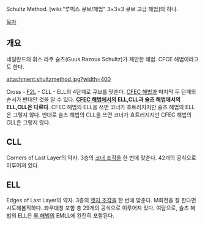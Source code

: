 Schultz Method. [wiki:"루빅스 큐브/해법" 3×3×3 큐브 고급 해법]의 하나. 

[[목차]]
== 개요 ==
네덜란드의 휘스 라주 슐츠(Guus Razoux Schultz)가 제안한 해법. CFCE 해법이라고도 한다. 

attachment:shultzmethod.jpg?width=400

Cross - [[F2L]] - CLL - ELL의 4단계로 큐브를 맞춘다. [[CFEC 해법]]과 마지막 두 단계의 순서가 반대인 것을 알 수 있다. 
'''[[CFEC 해법]]에서의 ELL,CLL과 슐츠 해법에서의 ELL,CLL은 다르다'''. CFEC 해법의 ELL을 쓰면 코너가 흐트러지지만 슐츠 해법의 ELL은 그렇지 않다. 반대로 슐츠 해법의 CLL을 쓰면 코너가 흐트러지지만 CFEC 해법의 CLL은 그렇지 않다. 

== CLL ==
Corners of Last Layer의 약자. 3층의 [[코너 조각]]을 한 번에 맞춘다. 42개의 공식으로 이루어져 있다. 

== ELL ==
Edges of Last Layer의 약자. 3층의 [[엣지 조각]]을 한 번에 맞춘다. M회전을 잘 한다면 시도해봄직하다. 좌우대칭 포함 총 29개의 공식으로 이루어져 있다. 
여담으로, 슐츠 해법의 ELL은 [[루 해법]]의 EMLL에 완전히 포함된다. 
